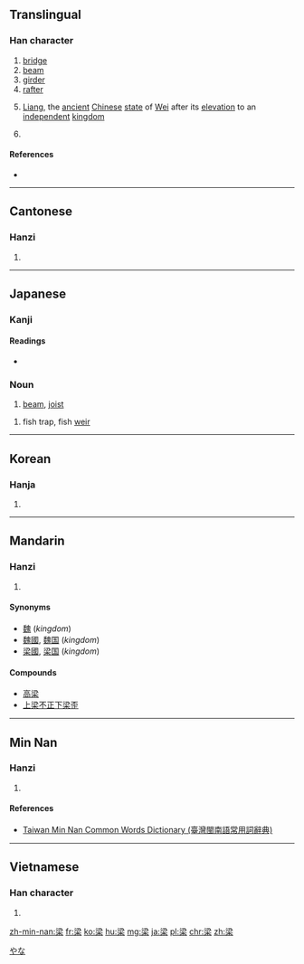 {{character info/new}}
{{also|粱}}
==Translingual==

===Han character===
{{Han char|rn=75|rad=木|as=07|sn=11|four=3390<sub>4</sub>|canj=水金木 (ECD), 水戈木 (EID)|ids=⿱⿰[[氵]][[刅]][[木]]}}

# [[bridge]]
# [[beam]]
# [[girder]]
# [[rafter]]
# {{context|historical|lang=cmn}} [[Liang]], the [[ancient]] [[Chinese]] [[state]] of [[Wei]] after its [[elevation]] to an [[independent]] [[kingdom]]
# {{surname|lang=cmn}}

====References====
* {{Han ref|kx=0528.010|dkj=14825|dj=0916.180|hdz=21220.050|uh=6881|ud=26753|bh=B1E7|bd=45543}}

----

==Cantonese==

===Hanzi===
{{yue-hanzi|jyut=[[loeng4]]|y=leung4}}

# {{defn|lang=yue|sort=木07}}

----

==Japanese==

===Kanji===
{{ja-kanji|grade=|rs=木07}}

====Readings====
* {{ja-readings|goon=[[ろう]] (rō)|kanon=[[りょう]] (ryō)|kun=[[はし]] (hashi), [[はり]] (hari), [[やな]] (yana)}}

===Noun===
{{ja-noun|はり}}

# [[beam]], [[joist]]

{{ja-noun|やな}}

# fish trap, fish [[weir]]

[[Category:ja:Fishing|やな]]

----

==Korean==

===Hanja===
{{ko-hanja|hangeul=[[량]], [[양]]|eumhun=|rv=ryang, yang|mr=ryang, yang|y=lyang, yang}}

# {{defn|lang=ko|sort=木07}}

----

==Mandarin==

===Hanzi===
{{cmn-hanzi|pin=[[liáng]] ([[liang2]]), [[Liáng]] ([[Liang2]])|wg=liang<sup>2</sup>, Liang<sup>2</sup>}}

# {{defn|lang=cmn|sort=木07}}

====Synonyms====
* [[魏]] (''kingdom'')
* [[魏國]], [[魏国]] (''kingdom'')
* [[梁國]], [[梁国]] (''kingdom'')

====Compounds====
* [[高梁]]
* [[上梁不正下梁歪]]

----

==Min Nan==

===Hanzi===
{{nan-hanzi|tlpa=niû (niu<sup>5</sup>)}}

# {{defn|lang=nan|sort=木07}}

====References====
* [http://twblg.dict.edu.tw/holodict_new/index.html Taiwan Min Nan Common Words Dictionary (臺灣閩南語常用詞辭典)]

----

==Vietnamese==

===Han character===
{{vi-hantu|[[lương]]|rs=木07}}

# {{defn|lang=vi|sort=木07}}

[[zh-min-nan:梁]]
[[fr:梁]]
[[ko:梁]]
[[hu:梁]]
[[mg:梁]]
[[ja:梁]]
[[pl:梁]]
[[chr:梁]]
[[zh:梁]]